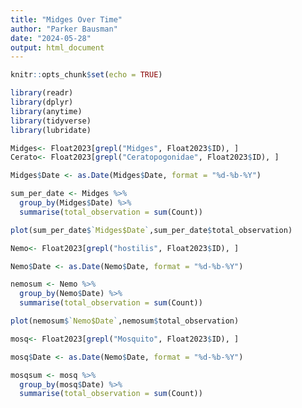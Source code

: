 ```yaml
---
title: "Midges Over Time"
author: "Parker Bausman"
date: "2024-05-28"
output: html_document
---
```


```r
knitr::opts_chunk$set(echo = TRUE)
```

```r
library(readr)
library(dplyr)
library(anytime)
library(tidyverse)
library(lubridate)
```

```r
Midges<- Float2023[grepl("Midges", Float2023$ID), ]
Cerato<- Float2023[grepl("Ceratopogonidae", Float2023$ID), ]
```

```r
Midges$Date <- as.Date(Midges$Date, format = "%d-%b-%Y")
```

```r
sum_per_date <- Midges %>%
  group_by(Midges$Date) %>%
  summarise(total_observation = sum(Count))
```


```r
plot(sum_per_date$`Midges$Date`,sum_per_date$total_observation)
```

```r
Nemo<- Float2023[grepl("hostilis", Float2023$ID), ]

Nemo$Date <- as.Date(Nemo$Date, format = "%d-%b-%Y")

nemosum <- Nemo %>%
  group_by(Nemo$Date) %>%
  summarise(total_observation = sum(Count))

plot(nemosum$`Nemo$Date`,nemosum$total_observation)
```


```r
mosq<- Float2023[grepl("Mosquito", Float2023$ID), ]

mosq$Date <- as.Date(Nemo$Date, format = "%d-%b-%Y")

mosqsum <- mosq %>%
  group_by(mosq$Date) %>%
  summarise(total_observation = sum(Count))
```